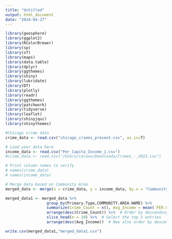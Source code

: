 ```yaml
---
title: "Untitled"
output: html_document
date: "2024-04-27"
---
```


```r
library(geosphere)
library(ggplot2)
library(RColorBrewer) 
library(sp)
library(sf)
library(maps)
library(data.table)
library(dplyr)
library(ggthemes)
library(shiny)
library(lubridate)
library(DT)
library(plotly)
library(readr)
library(ggthemes)
library(patchwork)
library(tidyverse)
library(leaflet)
library(shinyjqui)
library(shinythemes)
```
```r
#Chicago crime data
crime_data <- read.csv("chicago_crimes_present.csv", as.is=T)


```

```r
# Load your data here
income_data <- read.csv("Per_Capita_Income_1.csv")
#crime_data <- read.csv("/Users/caraxu/Downloads/Crimes_-_2022.csv")

# Print column names to verify
# names(crime_data)
# names(income_data)

# Merge data based on Community Area
merged_data <- merge(x = crime_data, y = income_data, by.x = "Community.Area", by.y = "Community.Area.Number", all = TRUE)
```

```R
merged_data1 <- merged_data %>%
                  group_by(Primary.Type,COMMUNITY.AREA.NAME) %>%
                  summarize(Crime_Count = n(), Avg_Income = mean(`PER.CAPITA.INCOME`, na.rm = TRUE)) %>%
                  arrange(desc(Crime_Count)) %>%  # Order by descending crime count
                  slice_head(n = 10) %>%  # Select the top 5 entries
                  arrange(desc(Avg_Income))  # Now also order by descending average income
```

```R
write.csv(merged_data1,"merged_data1.csv")
```